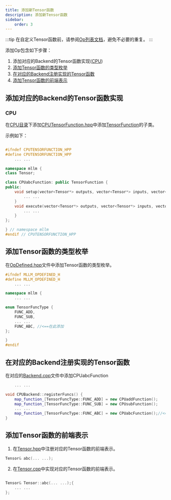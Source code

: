---
title: 添加新Tensor函数
description: 添加新Tensor函数
sidebar:
    order: 3
---


:::tip
在自定义Tensor函数前，请参阅[Op列表文档](/zh/roadmap/roadmap/#更多算子（op）)，避免不必要的重复。
:::

添加Op包含如下步骤：
1. 添加对应的Backend的Tensor函数实现([CPU](#cpu))
2. [添加Tensor函数的类型枚举](#添加Tensor函数的类型枚举)
2. [在对应的Backend注册实现的Tensor函数](#在对应的Backend注册实现的Tensor函数)
3. [添加Tensor函数的前端表示](#添加Tensor函数的前端表示)

##  添加对应的Backend的Tensor函数实现

### CPU

在[CPU目录](https://github.com/UbiquitousLearning/mllm/tree/main/src/backends/cpu)下添加[CPUTensorFunction.hpp](https://github.com/UbiquitousLearning/mllm/tree/main/src/backends/cpu/CPUTensorFunction.hpp)中添加[TensorFunction](https://github.com/UbiquitousLearning/mllm/blob/main/src/Backend.hpp#L19)的子类。

示例如下：
```cpp

#ifndef CPUTENSORFUNCTION_HPP
#define CPUTENSORFUNCTION_HPP
    ... ...

namespace mllm {
class Tensor;

class CPUabcFunction: public TensorFunction {
public:
    void setup(vector<Tensor*> outputs, vector<Tensor*> inputs, vector<float> args) override {    
        ... ...
    }
    void execute(vector<Tensor*> outputs, vector<Tensor*> inputs, vector<float> args) override {
        ... ...
    }
};

} // namespace mllm
#endif // CPUTENSORFUNCTION_HPP
```


##  添加Tensor函数的类型枚举

在[OpDefined.hpp](https://github.com/UbiquitousLearning/mllm/blob/main/include/OpDefined.hpp)文件中添加Tensor函数的类型枚举。
```cpp
#ifndef MLLM_OPDEFINED_H
#define MLLM_OPDEFINED_H
    ... ...

namespace mllm {
    ... ...

enum TensorFuncType {
    FUNC_ADD,
    FUNC_SUB,
    ... ...
    FUNC_ABC, //<==在此添加
};

}
#endif
```


##  在对应的Backend注册实现的Tensor函数

在对应的[Backend.cpp](https://github.com/UbiquitousLearning/mllm/blob/main/src/backends/cpu/CPUBackend.cpp#L86)文件中添加CPUabcFunction
```cpp
    ... ...

void CPUBackend::registerFuncs() {
    map_function_[TensorFuncType::FUNC_ADD] = new CPUaddFunction();
    map_function_[TensorFuncType::FUNC_SUB] = new CPUsubFunction();
    ... ...
    map_function_[TensorFuncType::FUNC_ABC] = new CPUabcFunction();//<==在此添加
}
```


## 添加Tensor函数的前端表示

1. 在[Tensor.hpp](https://github.com/UbiquitousLearning/mllm/tree/main/src/Tensor.hpp)中注册对应的Tensor函数的前端表示。

```cpp
Tensor& abc(... ...);
```

2. 在[Tensor.cpp](https://github.com/UbiquitousLearning/mllm/tree/main/src/Tensor.cpp)中实现对应的Tensor函数的前端表示。

```cpp

Tensor& Tensor::abc(... ...);{
    ... ...
};

```